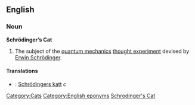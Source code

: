 {{wikipedia}}
==English==
===Noun===
'''Schrödinger’s Cat'''

#The subject of the [[quantum mechanics]] [[thought experiment]] devised by [[w:Erwin Schrödinger|Erwin Schrödinger]].

====Translations====
*{{sv}} : [[Schrödingers katt]] ''c''

[[Category:Cats]]
[[Category:English eponyms]]
[[Category:English words spelled with diacritics or ligatures|Schrodinger's Cat]]